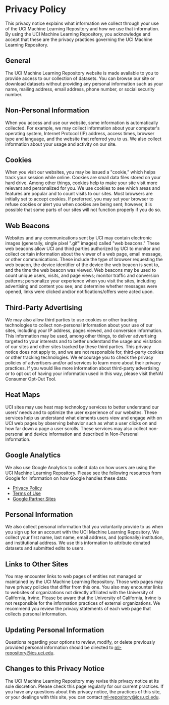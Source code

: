 
# Privacy Policy

This privacy notice explains what information we collect through your use of
the UCI Machine Learning Repository and how we use that information.
By using the UCI Machine Learning Repository, you acknowledge and accept that
these are the privacy practices governing the UCI Machine Learning Repository.

## General

The UCI Machine Learning Repository website is made available to you to provide
access to our collection of datasets.
You can browse our site or download datasets without providing any personal
information such as your name, mailing address, email address, phone number,
or social security number.

## Non-Personal Information

When you access and use our website, some information is automatically collected.
For example, we may collect information about your computer's operating system,
Internet Protocol (IP) address, access times, browser type and language,
and the website that referred you to us.
We also collect information about your usage and activity on our site.

## Cookies

When you visit our websites, you may be issued a "cookie," which helps track your session while online.
Cookies are small data files stored on your hard drive.
Among other things, cookies help to make your site visit more relevant and
personalized for you.
We use cookies to see which areas and features are popular and to count visits to our sites.
Most browsers are initially set to accept cookies.
If preferred, you may set your browser to refuse cookies or alert you
when cookies are being sent; however, it is possible that some parts of our
sites will not function properly if you do so.

## Web Beacons

Websites and any communications sent by UCI may contain electronic images
(generally, single pixel ".gif" images) called "web beacons."
These web beacons allow UCI and third parties authorized by UCI to monitor and
collect certain information about the viewer of a web page,
email message, or other communications. These include the type of browser requesting
the web beacon, the device identifier of the device the web beacon is sent to,
and the time the web beacon was viewed.
Web beacons may be used to count unique users, visits, and page views;
monitor traffic and conversion patterns; personalize your experience when you
visit the sites, including advertising and content you see;
and determine whether messages were opened,
links were clicked and/or notifications/offers were acted upon.

## Third-Party Advertising

We may also allow third parties to use cookies or other tracking technologies
to collect non-personal information about your use of our sites,
including your IP address, pages viewed, and conversion information.
This information may be used, among other things, to deliver advertising
targeted to your interests and to better understand the usage and visitation
of our sites and other sites tracked by these third parties.
This privacy notice does not apply to, and we are not responsible for,
third-party cookies or other tracking technologies.
We encourage you to check the privacy policies of advertisers and/or
ad services to learn more about their privacy practices.
If you would like more information about third-party advertising or to
opt out of having your information used in this way,
please visit theNAI Consumer Opt-Out Tool.

## Heat Maps

UCI sites may use heat map technology services to better understand
our users’ needs and to optimize the user experience of our websites.
These services help us understand what elements users view and engage with on
UCI web pages by observing behavior such as what a user clicks on and
how far down a page a user scrolls.
These services may also collect non-personal and device information and
described in Non-Personal Information.

## Google Analytics

We also use Google Analytics to collect data on how users are using the UCI Machine Learning Repository. Please see the following resources from Google for information on how Google handles these data:

- [Privacy Policy](https://policies.google.com/privacy)
- [Terms of Use](https://policies.google.com/terms)
- [Google Partner Sites](https://policies.google.com/technologies/partner-sites)

## Personal Information

We also collect personal information that you voluntarily provide to us when you
sign up for an account with the UCI Machine Learning Repository.
We collect your first name, last name, email address,
and (optionally) institution, and institutional address.
We use this information to attribute donated datasets and submitted edits to users.

## Links to Other Sites

You may encounter links to web pages of entities not managed or maintained by the
UCI Machine Learning Repository.
Those web pages may have privacy policies that differ from this one.
You also may encounter links to websites of organizations not directly
affiliated with the University of California, Irvine.
Please be aware that the University of California, Irvine is not responsible for
the information practices of external organizations.
We recommend you review the privacy statements of each web page
that collects personal information.

## Updating Personal Information

Questions regarding your options to review, modify, or delete previously provided
personal information should be directed to [ml-repository@ics.uci.edu](mailto:ml-repository@ics.uci.edu).

## Changes to this Privacy Notice

The UCI Machine Learning Repository may revise this privacy notice at its sole discretion.
Please check this page regularly for our current practices.
If you have any questions about this privacy notice, the practices of this site,
or your dealings with this site, you can contact [ml-repository@ics.uci.edu](mailto:ml-repository@ics.uci.edu).
